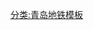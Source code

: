{{鐵道路線|
| 模板名稱 = 青岛地铁5号线
| 名稱 = [[青岛地铁]][[青岛地铁5号线|5号线]]
| 代表色 = {{青岛地铁标志色|5}}
| 車站列表 = [[麦岛站|麦岛]] - [[北山公园站|北山公园]] - [[福宁立交站|福宁立交]]  - [[宁夏路站|宁夏路]] - [[澳柯玛桥站|澳柯玛桥]] - [[镇江路站|镇江路]] - [[延安二路站|延安二路]] - [[昌乐路站|昌乐路]] - [[大港站（青岛地铁）|大港]] - [[八号码头站|八号码头]] - [[四方厂站|四方厂]] - [[海云庵站|海云庵]] - [[湖岛站|湖岛]] - [[瑞昌路站|瑞昌路]] - [[欢乐滨海城站|欢乐滨海城]] - [[环湾大道站|环湾大道]] - [[镇平路站|镇平路]] - [[胜利桥（纺织谷）站|胜利桥（纺织谷）]] - [[闫家山站|闫家山]] - [[重庆路站|重庆路]] - [[地铁大厦站 (青岛地铁)|地铁大厦]] - [[滁州路站|滁州路]] - [[合肥路站|合肥路]] - [[埠东站|埠东]] - [[国信体育馆站|国信体育馆]] - [[青医东院站|青医东院]] - [[石老人浴场站|石老人浴场]]
}}<noinclude>
[[分类:青岛地铁模板]]</noinclude>